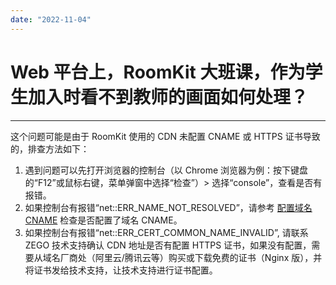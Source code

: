 ```yaml
---
date: "2022-11-04"
---
```

# Web 平台上，RoomKit 大班课，作为学生加入时看不到教师的画面如何处理？
---

这个问题可能是由于 RoomKit 使用的 CDN 未配置 CNAME 或 HTTPS 证书导致的，排查方法如下：

1. 遇到问题可以先打开浏览器的控制台（以 Chrome 浏览器为例：按下键盘的“F12”或鼠标右键，菜单弹窗中选择“检查”）> 选择“console”，查看是否有报错。
2. 如果控制台有报错“net::ERR_NAME_NOT_RESOLVED”，请参考 [配置域名 CNAME](/console/configure-cname) 检查是否配置了域名 CNAME。
3. 如果控制台有报错“net::ERR_CERT_COMMON_NAME_INVALID”, 请联系 ZEGO 技术支持确认 CDN 地址是否有配置 HTTPS 证书，如果没有配置，需要从域名厂商处（阿里云/腾讯云等）购买或下载免费的证书（Nginx 版），并将证书发给技术支持，让技术支持进行证书配置。
